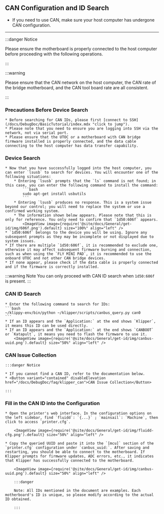





## CAN Configuration and ID Search

* If you need to use CAN, make sure your host computer has undergone CAN configuration.

----

:::danger Notice

Please ensure the motherboard is properly connected to the host computer before proceeding with the following operations.

:::


:::warning

Please ensure that the CAN network on the host computer, the CAN rate of the bridge motherboard, and the CAN tool board rate are all consistent.

:::

### Precautions Before Device Search

    * Before searching for CAN IDs, please first [connect to SSH](/docs/DebugDoc/BasicTutorial/index.mdx "click to jump").
    * Please note that you need to ensure you are logging into SSH via the network, not via serial port.
    * Please ensure that the UTOC or a motherboard with CAN bridge firmware installed is properly connected, and the data cable connecting to the host computer has data transfer capability.

### Device Search

    * Now that you have successfully logged into the host computer, you can enter `lsusb` to search for devices. You will encounter one of the following situations:
        * Entering `lsusb` prompts that the `ls` command is not found; in this case, you can enter the following command to install the command:
            ```bash
            sudo apt-get install usbutils
            ```
        * Entering `lsusb` produces no response. This is a system issue beyond our control; you will need to replace the system or use a confirmed working system.
        * The information shown below appears. Please note that this is only for reference. You only need to confirm that `1d50:606f` appears.
            <ImageView image={require('@site/docs/General/get-id/img/606f.png').default} size="100%" align="left" />
    * `1d50:606f` belongs to the device you will be using. Ignore any subsequent prompts as they may be incomplete or not displayed due to system issues.
    * If there are multiple `1d50:606f`, it is recommended to exclude one, otherwise it may affect subsequent firmware burning and connection, such as when using the `FLY MINI PAD`, it is recommended to use the onboard UTOC and not other CAN bridge devices.
    * If none appear, please check if the data cable is properly connected and if the firmware is correctly installed.

:::warning Note
You can only proceed with CAN ID search when `1d50:606f` is present.
:::

### CAN ID Search

    * Enter the following command to search for IDs:
    ```bash
    ~/klippy-env/bin/python ~/klipper/scripts/canbus_query.py can0
    ```
    * If an ID appears and the `Application:` at the end shows `Klipper`, it means this ID can be used directly.
    * If an ID appears and the `Application:` at the end shows `CANBOOT` or `Katapult`, it means you need to flash the firmware to use it.
        <ImageView image={require('@site/docs/General/get-id/img/canbus-uuid.png').default} size="50%" align="left" />


### CAN Issue Collection

    :::danger Notice

    * If you cannot find a CAN ID, refer to the documentation below.
    * <Button variant="contained" disableElevation href="/docs/DebugDoc/faq/klipper_can">CAN Issue Collection</Button>

    :::

### Fill in the CAN ID into the Configuration

    * Open the printer's web interface. In the configuration options on the left sidebar, find `fluidd`: `{...}` ; `mainsail`: `Machine`, then click to access `printer.cfg`.

        <ImageView image={require('@site/docs/General/get-id/img/fluidd-cfg.png').default} size="50%" align="left" />

    * Copy the queried UUID and paste it into the `[mcu]` section of the `printer.cfg` configuration under `canbus_uuid:`. After saving and restarting, you should be able to connect to the motherboard. If Klipper prompts for firmware updates, ADC errors, etc., it indicates that Klipper has successfully connected to the motherboard.

        <ImageView image={require('@site/docs/General/get-id/img/canbus-uuid.png').default} size="50%" align="left" />

        :::danger

        Note: All IDs mentioned in the document are examples. Each motherboard's ID is unique, so please modify according to the actual ID obtained.

        :::